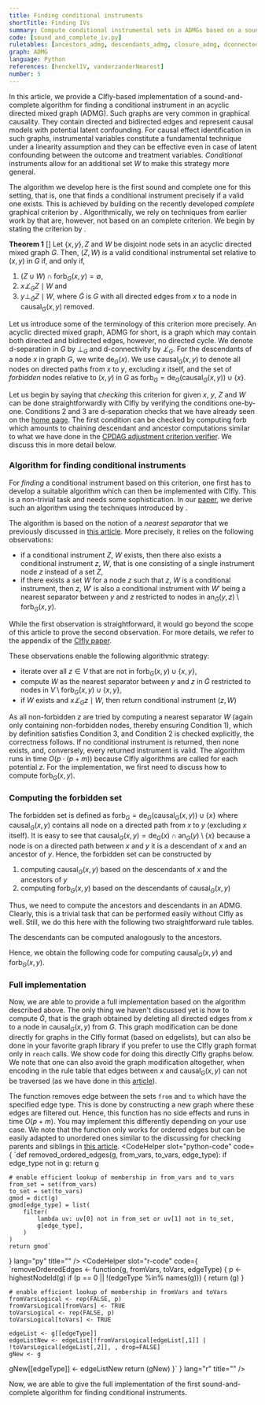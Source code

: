 ```yaml
---
title: Finding conditional instruments
shortTitle: Finding IVs
summary: Compute conditional instrumental sets in ADMGs based on a sound and complete graphical criterion.
code: [sound_and_complete_iv.py]
ruletables: [ancestors_admg, descendants_admg, closure_admg, dconnected_admg]
graph: ADMG
language: Python
references: [henckelIV, vanderzanderNearest]
number: 5
---
```



In this article, we provide a CIfly-based implementation of a sound-and-complete algorithm for finding a conditional instrument in an acyclic directed mixed graph (ADMG). Such graphs are very common in graphical causality. They contain directed and bidirected edges and represent causal models with potential latent confounding. For causal effect identification in such graphs, instrumental variables constitute a fundamental technique under a linearity assumption and they can be effective even in case of latent confounding between the outcome and treatment variables. *Conditional* instruments allow for an additional set $W$ to make this strategy more general. 

The algorithm we develop here is the first sound and complete one for this setting, that is, one that finds a conditional instrument precisely if a valid one exists. This is achieved by building on the recently developed *complete* graphical criterion by <Reference id="henckelIV" format="author(year)"/>. Algorithmically, we rely on techniques from earlier work by <Reference id="vanderzanderNearest" format="author(year)"/> that are, however, not based on an complete criterion. We begin by stating the criterion by <Reference id="henckelIV" format="author(year)"/>. 

**Theorem 1** [<Reference id="henckelIV" format="author(year)"/>]
Let $\{x,y\},Z$ and $W$ be disjoint node sets in an acyclic directed mixed graph $G$. Then, $(Z,W)$ is a valid conditional instrumental set relative to $(x,y)$ in $G$ if, and only if,
1. $(Z \cup W) \cap \text{forb}_G(x, y) = \emptyset$,
2. $x \not\perp_{G} Z \mid W$ and
3. $y \perp_{\tilde{G}} Z \mid W$,
  where $\tilde{G}$ is $G$ with all directed edges from $x$ to a node in $\text{causal}_G(x,y)$ removed.

Let us introduce some of the terminology of this criterion more precisely. An acyclic directed mixed graph, ADMG for short, is a graph which may contain both directed and bidirected edges, however, no directed cycle. We denote d-separation in $G$ by $\perp_G$ and d-connectivity by $\not\perp_G$. For the descendants of a node $x$ in graph $G$, we write $\text{de}_G(x)$. We use $\text{causal}_G(x, y)$ to denote all nodes on directed paths from $x$ to $y$, excluding $x$ itself, and the set of *forbidden* nodes relative to $(x,y)$ in $G$ as $\text{forb}_G = \text{de}_G(\text{causal}_G(x, y)) \cup \{x\}$. 

Let us begin by saying that *checking* this criterion for given $x$, $y$, $Z$ and $W$ can be done straightforwardly with CIfly by verifying the conditions one-by-one. Conditions 2 and 3 are d-separation checks that we have already seen on the [home page](/#section-example). The first condition can be checked by computing $\text{forb}$ which amounts to chaining descendant and ancestor computations similar to what we have done in the [CPDAG adjustment criterion verifier](/applications/cpdag-adjustment-check/). We discuss this in more detail below.

### Algorithm for finding conditional instruments
For *finding* a conditional instrument based on this criterion, one first has to develop a suitable algorithm which can then be implemented with CIfly. This is a non-trivial task and needs some sophistication. In our [paper](https://arxiv.org/abs/2506.15758), we derive such an algorithm using the techniques introduced by <Reference id="vanderzanderNearest" format="author(year)"/>. 

The algorithm is based on the notion of a *nearest separator* that we previously discussed in [this article](/applications/min-dsep/). More precisely, it relies on the following observations:

- if a conditional instrument $Z$, $W$ exists, then there also exists a conditional instrument $z$, $W$, that is one consisting of a single instrument node $z$ instead of a set $Z$,
- if there exists a set $W$ for a node $z$ such that $z$, $W$ is a conditional instrument, then $z$, $W'$ is also a conditional instrument with $W'$ being a nearest separator between $y$ and $z$ restricted to nodes in $\text{an}_{\tilde{G}}(y, z) \setminus \text{forb}_G(x, y)$.

While the first observation is straightforward, it would go beyond the scope of this article to prove the second observation. For more details, we refer to the appendix of the [CIfly paper](https://arxiv.org/abs/2506.15758). 

These observations enable the following algorithmic strategy:
- iterate over all $z \in V$ that are not in $\text{forb}_G(x, y) \cup \{x, y\}$,
- compute $W$ as the nearest separator between $y$ and $z$ in $\tilde{G}$ restricted to nodes in $V \setminus \text{forb}_G(x, y) \cup \{x, y\}$,
- if $W$ exists and $x \not\perp_G z \mid W$, then return conditional instrument $(z, W)$

As all non-forbidden $z$ are tried by computing a nearest separator $W$ (again only containing non-forbidden nodes, thereby ensuring Condition 1), which by definition satisfies Condition 3, and Condition 2 is checked explicitly, the correctness follows. If no conditional instrument is returned, then none exists, and, conversely, every returned instrument is valid. The algorithm runs in time $O(p \cdot (p + m))$ because CIfly algorithms are called for each potential $z$. For the implementation, we first need to discuss how to compute $\text{forb}_G(x, y)$. 

### Computing the forbidden set
The forbidden set is defined as $\text{forb}_G = \text{de}_G(\text{causal}_G(x, y)) \cup \{x\}$ where $\text{causal}_G(x, y)$ contains all node on a directed path from $x$ to $y$ (excluding $x$ itself). It is easy to see that $\text{causal}_G(x, y) = \text{de}_G(x) \cap \text{an}_G(y) \setminus \{x\}$ because a node is on a directed path between $x$ and $y$ it is a descendant of $x$ and an ancestor of $y$. Hence, the forbidden set can be constructed by 

1. computing $\text{causal}_G(x, y)$ based on the descendants of $x$ and the ancestors of $y$
2. computing $\text{forb}_G(x, y)$ based on the descendants of $\text{causal}_G(x, y)$

Thus, we need to compute the ancestors and descendants in an ADMG. Clearly, this is a trivial task that can be performed easily without CIfly as well. Still, we do this here with the following two straightforward rule tables. 

<Ruletable id="ancestors_admg" withHeader={true}/>

The descendants can be computed analogously to the ancestors.

<Ruletable id="descendants_admg" withHeader={true}/>

Hence, we obtain the following code for computing $\text{causal}_G(x, y)$ and $\text{forb}_G(x, y)$.

<CodeSwitcher>
<CodeHelper slot="python-code" code={
`anc = cf.reach(g, {"X": y}, anc_table)
des = cf.reach(g, {"X": x}, desc_table)
cn = set(anc).intersection(des) - set([x])
forb = cf.reach(g, {"X": cn}, desc_table) + [x]`
} lang="py" title="" />
<CodeHelper slot="r-code" code={
`anc <- reach(g, list("X" = y), ancTable)
des <- reach(g, list("X" = x), desTable)
cn <- setdiff(intersect(anc, des), c(x))
forb <- append(reach(g, list("X" = cn), desTable), x)`
} lang="r" title="" />
</CodeSwitcher>


### Full implementation
Now, we are able to provide a full implementation based on the algorithm described above. The only thing we haven't discussed yet is how to compute $\tilde{G}$, that is the graph obtained by deleting all directed edges from $x$ to a node in $\text{causal}_G(x, y)$ from $G$. This graph modification can be done directly for graphs in the CIfly format (based on edgelists), but can also be done in your favorite graph library if you prefer to use the CIfly graph format only in ```reach``` calls. We show code for doing this directly CIfly graphs below. We note that one can also avoid the graph modification altogether, when encoding in the rule table that edges between $x$ and $\text{causal}_G(x, y)$ can not be traversed (as we have done in this [article](/applications/cpdag-adjustment-check/)). 


The function removes edge between the sets ```from``` and ```to``` which have the specified edge type. This is done by constructing a new graph where these edges are filtered out. Hence, this function has no side effects and runs in time $O(p + m)$. You may implement this differently depending on your use case. We note that the function only works for ordered edges but can be easily adapted to unordered ones similar to the discussing for checking parents and siblings in [this article](/applications/optimal-iv/).
<CodeSwitcher>
<CodeHelper slot="python-code" code={
`def removed_ordered_edges(g, from_vars, to_vars, edge_type):
    if edge_type not in g:
        return g

    # enable efficient lookup of membership in from_vars and to_vars
    from_set = set(from_vars)
    to_set = set(to_vars)
    gmod = dict(g)
    gmod[edge_type] = list(
        filter(
            lambda uv: uv[0] not in from_set or uv[1] not in to_set,
            g[edge_type],
        )
    )
    return gmod`
} lang="py" title="" />
<CodeHelper slot="r-code" code={
`removeOrderedEdges <- function(g, fromVars, toVars, edgeType) {
    p <- highestNodeId(g)
    if (p == 0 || !(edgeType %in% names(g))) {
        return (g)
    }

    # enable efficient lookup of membership in fromVars and toVars
    fromVarsLogical <- rep(FALSE, p)
    fromVarsLogical[fromVars] <- TRUE
    toVarsLogical <- rep(FALSE, p)
    toVarsLogical[toVars] <- TRUE

    edgeList <- g[[edgeType]]
    edgeListNew <- edgeList[!fromVarsLogical[edgeList[,1]] | !toVarsLogical[edgeList[,2]], , drop=FALSE]
    gNew <- g
   gNew[[edgeType]] <- edgeListNew
   return (gNew)
}`
} lang="r" title="" />
</CodeSwitcher>

Now, we are able to give the full implementation of the first sound-and-complete algorithm for finding conditional instruments. 

<CodeSwitcher>
	<ExampleCode slot="python-code" id="sound_and_complete_iv.py"/>
	<ExampleCode slot="r-code" id="soundAndCompleteIV.R"/>
</CodeSwitcher>
